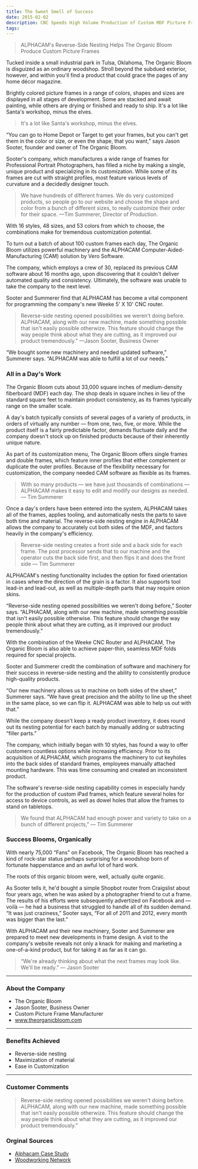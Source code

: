 ```yaml
---
title: The Sweet Smell of Success
date: 2015-02-02
description: CNC Speeds High Volume Production of Custom MDF Picture Frames
tags:
---
```


> ALPHACAM's Reverse-Side Nesting Helps The Organic Bloom Produce Custom Picture
> Frames

Tucked inside a small industrial park in Tulsa, Oklahoma, The Organic Bloom is
disguized as an ordinary woodshop. Stroll beyond the subdued exterior, however,
and within you'll find a product that could grace the pages of any home décor
magazine.

Brightly colored picture frames in a range of colors, shapes and sizes are
displayed in all stages of development. Some are stacked and await painting,
while others are drying or finished and ready to ship. It's a lot like Santa's
workshop, minus the elves.

> It's a lot like Santa's workshop, minus the elves.

“You can go to Home Depot or Target to get your frames, but you can't get them
in the color or size, or even the shape, that you want,” says Jason Sooter,
founder and owner of The Organic Bloom.

Sooter's company, which manufactures a wide range of frames for Professional
Portrait Photographers, has filled a niche by making a single, unique product
and specializing in its customization. While some of its frames are cut with
straight profiles, most feature various levels of curvature and a decidedly
designer touch.

> We have hundreds of different frames. We do very customized products, so
> people go to our website and choose the shape and color from a bunch of
> different sizes, to really customize their order for their space. —Tim
> Summerer, Director of Production.

With 16 styles, 48 sizes, and 53 colors from which to choose, the combinations
make for tremendous customization potential.

To turn out a batch of about 100 custom frames each day, The Organic Bloom
utilizes powerful machinery and the ALPHACAM Computer-Aided-Manufacturing (CAM)
solution by Vero Software.

The company, which employs a crew of 30, replaced its previous CAM software
about 16 months ago, upon discovering that it couldn't deliver automated quality
and consistency. Ultimately, the software was unable to take the company to the
next level.

Sooter and Summerer find that ALPHACAM has become a vital component for
programming the company's new Weeke 5' X 10' CNC router.

> Reverse-side nesting opened possibilities we weren't doing before. ALPHACAM,
> along with our new machine, made something possible that isn't easily possible
> otherwize. This feature should change the way people think about what they are
> cutting, as it improved our product tremendously.” —Jason Sooter, Business
> Owner

“We bought some new machinery and needed updated software,” Summerer says.
“ALPHACAM was able to fulfill a lot of our needs.”

### All in a Day's Work

The Organic Bloom cuts about 33,000 square inches of medium-density fiberboard
(MDF) each day. The shop deals in square inches in lieu of the standard square
feet to maintain product consistency, as its frames typically range on the
smaller scale.

A day's batch typically consists of several pages of a variety of products, in
orders of virtually any number — from one, two, five, or more. While the product
itself is a fairly predictable factor, demands fluctuate daily and the company
doesn't stock up on finished products because of their inherently unique nature.

As part of its customization menu, The Organic Bloom offers single frames and
double frames, which feature inner profiles that either complement or duplicate
the outer profiles. Because of the flexibility necessary for customization, the
company needed CAM software as flexible as its frames.

> With so many products — we have just thousands of combinations — ALPHACAM
> makes it easy to edit and modify our designs as needed. — Tim Summerer

Once a day's orders have been entered into the system, ALPHACAM takes all of the
frames, applies tooling, and automatically nests the parts to save both time and
material. The reverse-side nesting engine in ALPHACAM allows the company to
accurately cut both sides of the MDF, and factors heavily in the company's
efficiency.

> Reverse-side nesting creates a front side and a back side for each frame. The
> post processor sends that to our machine and the operator cuts the back side
> first, and then flips it and does the front side — Tim Summerer

ALPHACAM's nesting functionality includes the option for fixed orientation in
cases where the direction of the grain is a factor. It also supports tool
lead-in and lead-out, as well as multiple-depth parts that may require onion
skins.

“Reverse-side nesting opened possibilities we weren't doing before,” Sooter
says. “ALPHACAM, along with our new machine, made something possible that isn't
easily possible otherwise. This feature should change the way people think about
what they are cutting, as it improved our product tremendously.”

With the combination of the Weeke CNC Router and ALPHACAM, The Organic Bloom is
also able to achieve paper-thin, seamless MDF folds required for special
projects.

Sooter and Summerer credit the combination of software and machinery for their
success in reverse-side nesting and the ability to consistently produce
high-quality products.

“Our new machinery allows us to machine on both sides of the sheet,” Summerer
says. “We have great precision and the ability to line up the sheet in the same
place, so we can flip it. ALPHACAM was able to help us out with that.”

While the company doesn't keep a ready product inventory, it does round out its
nesting potential for each batch by manually adding or subtracting “filler
parts.”

The company, which initially began with 10 styles, has found a way to offer
customers countless options while increasing efficiency. Prior to its
acquisition of ALPHACAM, which programs the machinery to cut keyholes into the
back sides of standard frames, employees manually attached mounting hardware.
This was time consuming and created an inconsistent product.

The software's reverse-side nesting capability comes in especially handy for the
production of custom iPad frames, which feature several holes for access to
device controls, as well as dowel holes that allow the frames to stand on
tabletops.

> We found that ALPHACAM had enough power and variety to take on a bunch of
> different projects,” — Tim Summerer

### Success Blooms, Organically

With nearly 75,000 “Fans” on Facebook, The Organic Bloom has reached a kind of
rock-star status perhaps surprising for a woodshop born of fortunate
happenstance and an awful lot of hard work.

The roots of this organic bloom were, well, actually quite organic.

As Sooter tells it, he'd bought a simple Shopbot router from Craigslist about
four years ago, when he was asked by a photographer friend to cut a frame. The
results of his efforts were subsequently advertized on Facebook and — voilà — he
had a business that struggled to handle all of its sudden demand. “It was just
craziness,” Sooter says, “For all of 2011 and 2012, every month was bigger than
the last.”

With ALPHACAM and their new machinery, Sooter and Summerer are prepared to meet
new developments in frame design. A visit to the company's website reveals not
only a knack for making and marketing a one-of-a-kind product, but for taking it
as far as it can go.

> “We're already thinking about what the next frames may look like. We'll be
> ready.” — Jason Sooter

---

### About the Company

- The Organic Bloom
- Jason Sooter, Business Owner
- Custom Picture Frame Manufacturer
- www.theorganicbloom.com

---

### Benefits Achieved

- Reverse-side nesting
- Maximization of material
- Ease in Customization

---

### Customer Comments

> Reverse-side nesting opened possibilities we weren't doing before. ALPHACAM,
> along with our new machine, made something possible that isn't easily possible
> otherwize. This feature should change the way people think about what they are
> cutting, as it improved our product tremendously.”

### Orginal Sources

- [Alphacam Case Study](https://www.alphacam.com/news/casestudies/the_organic_bloom)
- [Woodworking Network](https://www.woodworkingnetwork.com/production-woodworking/industrial-woodshop-case-studies/CNC-Speeds-High-Volume-Custom-MDF-Small-sized-Picture-Frames--290591561.html)
